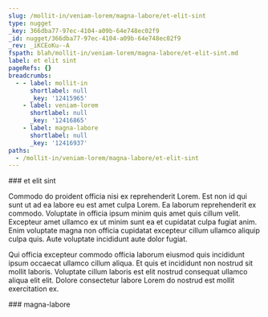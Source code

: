 ```yaml
---
slug: /mollit-in/veniam-lorem/magna-labore/et-elit-sint
type: nugget
_key: 366dba77-97ec-4104-a09b-64e748ec02f9
_id: nugget/366dba77-97ec-4104-a09b-64e748ec02f9
_rev: _iKCEoKu--A
fspath: blah/mollit-in/veniam-lorem/magna-labore/et-elit-sint.md
label: et elit sint
pageRefs: {}
breadcrumbs:
  - - label: mollit-in
      shortlabel: null
      _key: '12415965'
    - label: veniam-lorem
      shortlabel: null
      _key: '12416865'
    - label: magna-labore
      shortlabel: null
      _key: '12416937'
paths:
  - /mollit-in/veniam-lorem/magna-labore/et-elit-sint
---
```


<NuggetArea>
<Nugget slug="/mollit-in/veniam-lorem/magna-labore/et-elit-sint" type="nugget" _key="366dba77-97ec-4104-a09b-64e748ec02f9" _id="nugget/366dba77-97ec-4104-a09b-64e748ec02f9" _rev="_iKCEoKu--A" fspath="blah/mollit-in/veniam-lorem/magna-labore/et-elit-sint.md" label="et elit sint" paths="/mollit-in/veniam-lorem/magna-labore/et-elit-sint">
<NuggetBody>
### et elit sint

Commodo do proident officia nisi ex reprehenderit Lorem. Est non id qui sunt ut ad ea labore eu est amet culpa Lorem. Ea laborum reprehenderit ex commodo. Voluptate in officia ipsum minim quis amet quis cillum velit. Excepteur amet ullamco ex ut minim sunt ea et cupidatat culpa fugiat anim. Enim voluptate magna non officia cupidatat excepteur cillum ullamco aliquip culpa quis. Aute voluptate incididunt aute dolor fugiat.

Qui officia excepteur commodo officia laborum eiusmod quis incididunt ipsum occaecat ullamco cillum aliqua. Et quis et incididunt non nostrud sit mollit laboris. Voluptate cillum laboris est elit nostrud consequat ullamco aliqua elit elit. Dolore consectetur labore Lorem do nostrud est mollit exercitation ex.

</NuggetBody>
<Breadcrumbs>
<Crumbs>
<Crumb _key="12415965" label="mollit-in" /><Crumb _key="12416865" label="veniam-lorem" /><Crumb _key="12416937" label="magna-labore" />
</Crumbs>
</Breadcrumbs>
</Nugget>

<NuggetsInbound>
</NuggetsInbound>
<NuggetsOutbound>
</NuggetsOutbound>
</NuggetArea>
<PassagesInbound>
<Passage direction="inbound" type="passage" _key="12416937" _id="passage/12416937" _rev="_iKCEoKu--_" label="magna-labore" passage="magna-labore" fspath="blah/mollit-in/veniam-lorem/magna-labore" paths="/mollit-in/veniam-lorem/magna-labore" slug="/mollit-in/veniam-lorem/magna-labore">
<NuggetBody>
### magna-labore

</NuggetBody>
<Breadcrumbs>
<Crumbs>
<Crumb _key="12415965" label="mollit-in" /><Crumb _key="12416865" label="veniam-lorem" />
</Crumbs>
</Breadcrumbs>
</Passage>

</PassagesInbound>
<PassagesOutbound>
</PassagesOutbound>